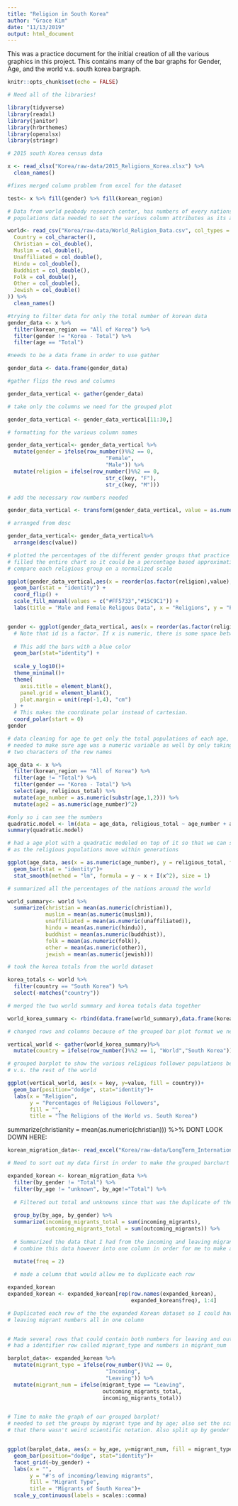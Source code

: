 ```yaml
---
title: "Religion in South Korea"
author: "Grace Kim"
date: "11/13/2019"
output: html_document
---
```


This was a practice document for the initial creation of all the various graphics in this project. This contains many of the bar graphs for Gender, Age, and the world v.s. south korea bargraph.

```r
knitr::opts_chunk$set(echo = FALSE)

# Need all of the libraries!

library(tidyverse)
library(readxl)
library(janitor)
library(hrbrthemes)
library(openxlsx)
library(stringr)

```

```r
# 2015 south Korea census data

x <- read_xlsx("Korea/raw-data/2015_Religions_Korea.xlsx") %>% 
  clean_names()

#fixes merged column problem from excel for the dataset

test<- x %>% fill(gender) %>% fill(korean_region)

# Data from world peabody research center, has numbers of every nations various religious
# populations data needed to set the various column attributes as its a csv

world<- read_csv("Korea/raw-data/World_Religion_Data.csv", col_types = cols(
  Country = col_character(),
  Christian = col_double(),
  Muslim = col_double(),
  Unaffiliated = col_double(),
  Hindu = col_double(),
  Buddhist = col_double(),
  Folk = col_double(),
  Other = col_double(),
  Jewish = col_double()
)) %>% 
  clean_names()

```


```r

#trying to filter data for only the total number of korean data
gender_data <- x %>% 
  filter(korean_region == "All of Korea") %>% 
  filter(gender != "Korea - Total") %>% 
  filter(age == "Total")

#needs to be a data frame in order to use gather

gender_data <- data.frame(gender_data)

#gather flips the rows and columns

gender_data_vertical <- gather(gender_data)

# take only the columns we need for the grouped plot

gender_data_vertical <- gender_data_vertical[11:30,] 

# formatting for the various column names

gender_data_vertical<- gender_data_vertical %>% 
  mutate(gender = ifelse(row_number()%%2 == 0,
                               "Female",
                               "Male")) %>% 
  mutate(religion = ifelse(row_number()%%2 == 0,
                               str_c(key, "F"),
                               str_c(key, "M")))

# add the necessary row numbers needed

gender_data_vertical <- transform(gender_data_vertical, value = as.numeric(value)) 

# arranged from desc

gender_data_vertical<- gender_data_vertical%>% 
  arrange(desc(value))

# plotted the percentages of the different gender groups that practice each religion
# filled the entire chart so it could be a percentage based approximation so we could
# compare each religious group on a normalized scale

ggplot(gender_data_vertical,aes(x = reorder(as.factor(religion),value), y = value, fill = gender)) +
  geom_bar(stat = "identity") +
  coord_flip() +
  scale_fill_manual(values = c("#FF5733","#15C9C1")) +
  labs(title = "Male and Female Religous Data", x = "Religions", y = "Percentage Practiced by Population")


gender <- ggplot(gender_data_vertical, aes(x = reorder(as.factor(religion),value), y = value, fill = gender)) +       
  # Note that id is a factor. If x is numeric, there is some space between the first bar
  
  # This add the bars with a blue color
  geom_bar(stat="identity") +
  
  scale_y_log10()+
  theme_minimal()+
  theme(
    axis.title = element_blank(),
    panel.grid = element_blank(),
    plot.margin = unit(rep(-1,4), "cm") 
  ) +
  # This makes the coordinate polar instead of cartesian.
  coord_polar(start = 0)
gender
```

```r
# data cleaning for age to get only the total populations of each age,
# needed to make sure age was a numeric variable as well by only taking the first
# two characters of the row names

age_data <- x %>% 
  filter(korean_region == "All of Korea") %>% 
  filter(age != "Total") %>% 
  filter(gender == "Korea - Total") %>% 
  select(age, religious_total) %>% 
  mutate(age_number = as.numeric(substr(age,1,2))) %>% 
  mutate(age2 = as.numeric(age_number)^2)

#only so i can see the numbers
quadratic.model <- lm(data = age_data, religious_total ~ age_number + age2)
summary(quadratic.model)

# had a age plot with a quadratic modeled on top of it so that we can see the trends
# as the religious populations move within generations

ggplot(age_data, aes(x = as.numeric(age_number), y = religious_total, fill = age_number)) +
  geom_bar(stat = "identity")+
  stat_smooth(method = "lm", formula = y ~ x + I(x^2), size = 1)
```


```r
# summarized all the percentages of the nations around the world

world_summary<- world %>% 
  summarize(christian = mean(as.numeric(christian)),
            muslim = mean(as.numeric(muslim)),
            unaffiliated = mean(as.numeric(unaffiliated)),
            hindu = mean(as.numeric(hindu)),
            buddhist = mean(as.numeric(buddhist)),
            folk = mean(as.numeric(folk)),
            other = mean(as.numeric(other)),
            jewish = mean(as.numeric(jewish))) 

# took the korea totals from the world dataset

korea_totals <- world %>% 
  filter(country == "South Korea") %>% 
  select(-matches("country"))

# merged the two world summary and korea totals data together

world_korea_summary <- rbind(data.frame(world_summary),data.frame(korea_totals))

# changed rows and columns because of the grouped bar plot format we needed

vertical_world <- gather(world_korea_summary)%>% 
  mutate(country = ifelse(row_number()%%2 == 1, "World","South Korea"))

# grouped barplot to show the various religious follower populations between south Korea
# v.s. the rest of the world

ggplot(vertical_world, aes(x = key, y=value, fill = country))+ 
  geom_bar(position="dodge", stat="identity")+
  labs(x = "Religion",
       y = "Percentages of Religious Followers",
       fill = "",
       title = "The Religions of the World vs. South Korea")

```

summarize(christianity = mean(as.numeric(christian))) %>% DONT LOOK DOWN HERE:



```r

korean_migration_data<- read_excel("Korea/raw-data/LongTerm_International_Migration_by_Sex_and_Age_Nationals__Foreigners__20191005095057.xlsx") %>% clean_names()

```

```r
# Need to sort out my data first in order to make the grouped barchart

expanded_korean <- korean_migration_data %>% 
  filter(by_gender != "Total") %>%
  filter(by_age != "unknown", by_age!="Total") %>%
  
  # Filtered out total and unknowns since that was the duplicate of the combined data
  
  group_by(by_age, by_gender) %>% 
  summarize(incoming_migrants_total = sum(incoming_migrants),
            outcoming_migrants_total = sum(outcoming_migrants)) %>% 
  
  # Summarized the data that I had from the incoming and leaving migrants, needed to 
  # combine this data however into one column in order for me to make a grouped plot
  
  mutate(freq = 2)

  # made a column that would allow me to duplicate each row

expanded_korean
expanded_korean <- expanded_korean[rep(row.names(expanded_korean),
                                       expanded_korean$freq), 1:4]

# Duplicated each row of the the expanded Korean dataset so I could have the incoming and 
# leaving migrant numbers all in one column


# Made several rows that could contain both numbers for leaving and outcoming migrants
# had a identifier row called migrant_type and numbers in migrant_num

barplot_data<- expanded_korean %>% 
  mutate(migrant_type = ifelse(row_number()%%2 == 0,
                               "Incoming",
                               "Leaving")) %>% 
  mutate(migrant_num = ifelse(migrant_type == "Leaving",
                              outcoming_migrants_total,
                              incoming_migrants_total))


# Time to make the graph of our grouped barplot!
# needed to set the groups by migrant type and by age; also set the scale of y axis so 
# that there wasn't weird scientific notation. Also split up by gender


ggplot(barplot_data, aes(x = by_age, y=migrant_num, fill = migrant_type))+ 
  geom_bar(position="dodge", stat="identity")+
  facet_grid(~by_gender) +
  labs(x = "",
       y = "#'s of incoming/leaving migrants",
       fill = "Migrant Type",
       title = "Migrants of South Korea")+
  scale_y_continuous(labels = scales::comma)
```



